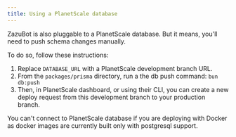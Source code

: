 ```yaml
---
title: Using a PlanetScale database
---
```


ZazuBot is also pluggable to a PlanetScale database. But it means, you'll need to push schema changes manually.

To do so, follow these instructions:

1. Replace `DATABASE_URL` with a PlanetScale development branch URL.
2. From the `packages/prisma` directory, run a the db push command: `bun db:push`
3. Then, in PlanetScale dashboard, or using their CLI, you can create a new deploy request from this development branch to your production branch.

<Note>
  You can't connect to PlanetScale database if you are deploying with Docker as
  docker images are currently built only with postgresql support.
</Note>
